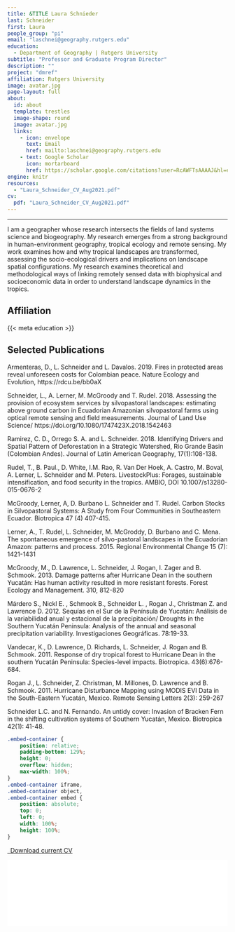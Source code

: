 ```yaml
---
title: &TITLE Laura Schnieder
last: Schneider
first: Laura
people_group: "pi"
email: "laschnei@geography.rutgers.edu"
education:
  - Department of Geography | Rutgers University
subtitle: "Professor and Graduate Program Director"
description: ""
project: "dmref"
affiliation: Rutgers University
image: avatar.jpg
page-layout: full
about: 
  id: about
  template: trestles
  image-shape: round
  image: avatar.jpg
  links:
    - icon: envelope
      text: Email
      href: mailto:laschnei@geography.rutgers.edu 
    - text: Google Scholar
      icon: mortarboard 
      href: https://scholar.google.com/citations?user=RcAWFTsAAAAJ&hl=en
engine: knitr
resources:
  - "Laura_Schneider_CV_Aug2021.pdf"
cv:
  pdf: "Laura_Schneider_CV_Aug2021.pdf"
---
```


<hr>


:::{#about}

I am a geographer whose research intersects the fields of land systems science and biogeography. My research emerges from a strong background in human-environment geography, tropical ecology and remote sensing. My work examines how and why tropical landscapes are transformed, assessing the socio-ecological drivers and implications on landscape spatial configurations. My research examines theoretical and methodological ways of linking remotely sensed data with biophysical and socioeconomic data in order to understand landscape dynamics in the tropics.

## Affiliation
{{< meta education >}}

:::
## Selected Publications

Armenteras, D., L. Schneider and L. Davalos. 2019. Fires in protected areas reveal unforeseen costs for Colombian peace. Nature Ecology and Evolution, https://rdcu.be/bb0aX

Schneider, L., A. Lerner, M. McGroody and T. Rudel. 2018. Assessing the provision of ecosystem services by silvopastoral landscapes: estimating above ground carbon in Ecuadorian Amazonian silvopastoral farms using optical remote sensing and field measurements. Journal of Land Use Science/ https://doi.org/10.1080/1747423X.2018.1542463

Ramirez, C. D., Orrego S. A. and L. Schneider. 2018. Identifying Drivers and Spatial Pattern of Deforestation in a Strategic Watershed, Rio Grande Basin (Colombian Andes). Journal of Latin American Geography, 17(1):108-138.

Rudel, T., B. Paul., D. White, I.M. Rao, R. Van Der Hoek, A. Castro, M. Boval, A. Lerner, L. Schneider and M. Peters. LivestockPlus: Forages, sustainable intensification, and food security in the tropics. AMBIO, DOI 10.1007/s13280-015-0676-2

McGroody, Lerner, A, D. Burbano  L. Schneider and T. Rudel. Carbon Stocks in Silvopastoral Systems: A Study from Four Communities in Southeastern Ecuador. Biotropica 47 (4) 407-415.

Lerner, A., T. Rudel, L. Schneider, M. McGroddy, D. Burbano and C. Mena. The spontaneous emergence of silvo-pastoral landscapes in the Ecuadorian Amazon: patterns and process. 2015. Regional Environmental Change 15 (7): 1421-1431

McGroody, M., D. Lawrence, L. Schneider, J. Rogan, I. Zager and B. Schmook. 2013. Damage patterns after Hurricane Dean in the southern Yucatán: Has human activity resulted in more resistant forests. Forest Ecology and Management. 310, 812-820

Márdero S., Nickl E. , Schmook B., Schneider  L. , Rogan J., Christman  Z. and Lawrence D.  2012.  Sequías en el Sur de la Península de Yucatán: Análisis de la variabilidad anual y estacional de la precipitación/ Droughts in the Southern Yucatán Peninsula: Analysis of the annual and seasonal precipitation variability. Investigaciones Geográficas. 78:19-33.

Vandecar, K., D. Lawrence, D. Richards, L. Schneider, J. Rogan and B. Schmook. 2011. Response of dry tropical forest to Hurricane Dean in the southern Yucatán Peninsula: Species-level impacts. Biotropica. 43(6):676-684.

Rogan J., L. Schneider, Z. Christman, M. Millones, D. Lawrence and B. Schmook. 2011. Hurricane Disturbance Mapping using MODIS EVI Data in the South-Eastern Yucatán, Mexico.  Remote Sensing Letters 2(3): 259-267

Schneider L.C. and N. Fernando. An untidy cover: Invasion of Bracken Fern in the shifting cultivation systems of Southern Yucatán, Mexico. Biotropica 42(1): 41-48.

```css
.embed-container {
    position: relative;
    padding-bottom: 129%;
    height: 0;
    overflow: hidden;
    max-width: 100%;
}
.embed-container iframe,
.embed-container object,
.embed-container embed {
    position: absolute;
    top: 0;
    left: 0;
    width: 100%;
    height: 100%;
}
```

```{=html}
<p class="text-center">
  <a class="btn btn-primary btn-lg cv-download" href="`r rmarkdown::metadata$cv$pdf`" target="_blank">
    <i class="fa-solid fa-file-arrow-down"></i>&ensp;Download current CV
  </a>
</p>
<div class="embed-container">
  <iframe src="`r rmarkdown::metadata$cv$pdf`#toolbar=0" style="border: 0.5px;width: 100%;"></iframe>
</div>
```

